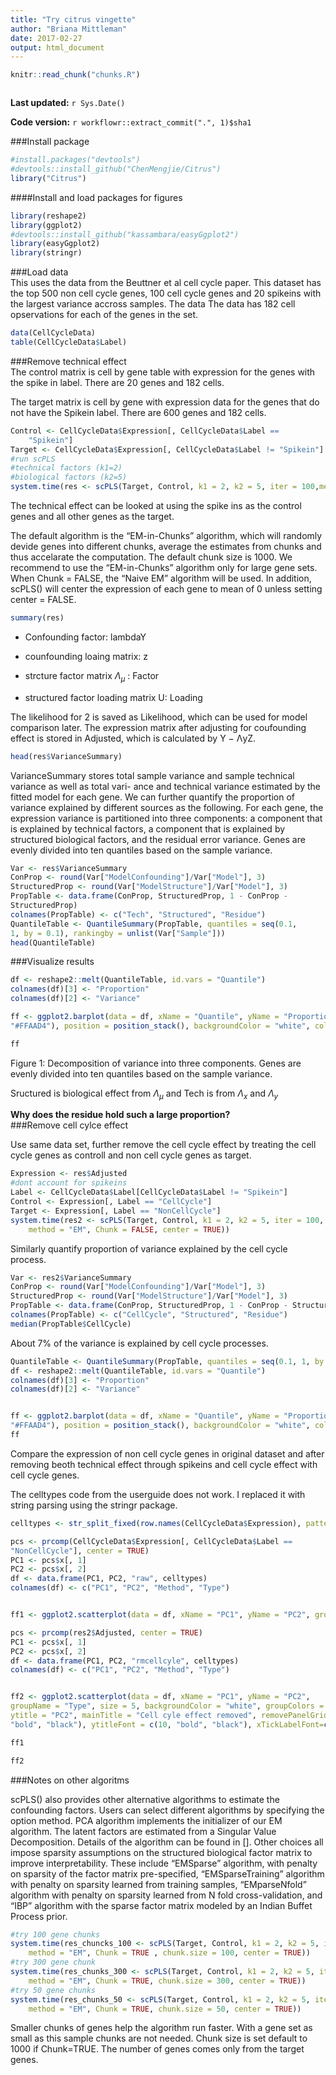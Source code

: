 ```yaml
---
title: "Try citrus vingette"
author: "Briana Mittleman"
date: 2017-02-27
output: html_document
---
```


```r
knitr::read_chunk("chunks.R")
```

```r
```

**Last updated:** `r Sys.Date()`

**Code version:** `r workflowr::extract_commit(".", 1)$sha1`

###Install package  

```r
#install.packages("devtools")
#devtools::install_github("ChenMengjie/Citrus")
library("Citrus")
```

####Install and load packages for figures  

```r
library(reshape2)
library(ggplot2) 
#devtools::install_github("kassambara/easyGgplot2")
library(easyGgplot2)
library(stringr)
```


###Load data  
This uses the data from the Beuttner et al cell cycle paper. This dataset has the top 500 non cell cycle genes, 100 cell cycle genes and 20 spikeins with the largest variance accross samples.  The data The data has 182 cell opservations for each of the genes in the set. 

```r
data(CellCycleData) 
table(CellCycleData$Label)


```

###Remove technical effect  
The control matrix is cell by gene table with expression for the genes with the spike in label. There are 20 genes and 182 cells. 

The target matrix is cell by gene with expression data for the genes that do not have the Spikein label. There are 600 genes and 182 cells.  

```r
Control <- CellCycleData$Expression[, CellCycleData$Label ==
    "Spikein"]
Target <- CellCycleData$Expression[, CellCycleData$Label != "Spikein"]
#run scPLS
#technical factors (k1=2)
#biological factors (k2=5)
system.time(res <- scPLS(Target, Control, k1 = 2, k2 = 5, iter = 100,method = "EM", Chunk = FALSE, center = TRUE))
```

The technical effect can be looked at using the spike ins as the control genes and all other genes as the target. 

The default algorithm is the “EM-in-Chunks” algorithm, which will randomly devide genes into different chunks, average the estimates from chunks and thus accelarate the computation. The default chunk size is 1000. We recommend to use the “EM-in-Chunks” algorithm only for large gene sets. When Chunk = FALSE, the “Naive EM” algorithm will be used. In addition, scPLS() will center the expression of each gene to mean of 0 unless setting center = FALSE.  

```r
summary(res)
```

* Confounding factor: lambdaY  

* counfounding loaing matrix: z  

* strcture factor matrix $\Lambda_\mu$ : Factor  

* structured factor loading matrix U: Loading  

The likelihood for 2 is saved as Likelihood, which can be used for model comparison later. The expression matrix after adjusting for coufounding effect is stored in Adjusted, which is calculated by Y − ΛyZ.  

```r
head(res$VarianceSummary)
```

VarianceSummary stores total sample variance and sample technical variance as well as total vari- ance and technical variance estimated by the fitted model for each gene. We can further quantify the proportion of variance explained by different sources as the following. For each gene, the expression variance is partitioned into three components: a component that is explained by technical factors, a component that is explained by structured biological factors, and the residual error variance. Genes are evenly divided into ten quantiles based on the sample variance.  

```r
Var <- res$VarianceSummary
ConProp <- round(Var["ModelConfounding"]/Var["Model"], 3)
StructuredProp <- round(Var["ModelStructure"]/Var["Model"], 3) 
PropTable <- data.frame(ConProp, StructuredProp, 1 - ConProp -
StructuredProp)
colnames(PropTable) <- c("Tech", "Structured", "Residue")
QuantileTable <- QuantileSummary(PropTable, quantiles = seq(0.1,
1, by = 0.1), rankingby = unlist(Var["Sample"]))
head(QuantileTable)
```

###Visualize results  

```r
df <- reshape2::melt(QuantileTable, id.vars = "Quantile") 
colnames(df)[3] <- "Proportion"
colnames(df)[2] <- "Variance"

ff <- ggplot2.barplot(data = df, xName = "Quantile", yName = "Proportion", groupName = "Variance", groupColors = c("#66B2FF", "#FFB266",
"#FFAAD4"), position = position_stack(), backgroundColor = "white", color = "black", xtitle = "Quantile (%)", ytitle = "Proportion", mainTitle = "", removePanelGrid = TRUE, removePanelBorder = TRUE, axisLine = c(0.5, "solid", "black"), ylim = c(0, 1.05), legendPosition = "top", legendTextFont = c(10, "bold", "black"))

ff
```

Figure 1: Decomposition of variance into three components. Genes are evenly divided into ten quantiles based on the sample variance.  

Sructured is biological effect from  $\Lambda_\mu$ and Tech is from  $\Lambda_x$ and  $\Lambda_y$  

**Why does the residue hold such a large proportion?**  
###Remove cell cylce effect  

Use same data set, further remove the cell cycle effect by treating the cell cycle genes as controll and non cell cycle genes as target.  

```r
Expression <- res$Adjusted
#dont account for spikeins
Label <- CellCycleData$Label[CellCycleData$Label != "Spikein"]
Control <- Expression[, Label == "CellCycle"]
Target <- Expression[, Label == "NonCellCycle"]
system.time(res2 <- scPLS(Target, Control, k1 = 2, k2 = 5, iter = 100,
    method = "EM", Chunk = FALSE, center = TRUE))

```

Similarly quantify proportion of variance explained by the cell cycle process.  

```r
Var <- res2$VarianceSummary
ConProp <- round(Var["ModelConfounding"]/Var["Model"], 3) 
StructuredProp <- round(Var["ModelStructure"]/Var["Model"], 3) 
PropTable <- data.frame(ConProp, StructuredProp, 1 - ConProp - StructuredProp)
colnames(PropTable) <- c("CellCycle", "Structured", "Residue")
median(PropTable$CellCycle)
```
About 7% of the variance is explained by cell cycle processes.  


```r
QuantileTable <- QuantileSummary(PropTable, quantiles = seq(0.1, 1, by = 0.1), rankingby = unlist(Var["Sample"]))
df <- reshape2::melt(QuantileTable, id.vars = "Quantile") 
colnames(df)[3] <- "Proportion"
colnames(df)[2] <- "Variance"


ff <- ggplot2.barplot(data = df, xName = "Quantile", yName = "Proportion", groupName = "Variance", groupColors = c("#66B2FF", "#FFB266",
"#FFAAD4"), position = position_stack(), backgroundColor = "white", color = "black", xtitle = "Quantile (%)", ytitle = "Proportion", mainTitle = "", removePanelGrid = TRUE, removePanelBorder = TRUE, axisLine = c(0.5, "solid", "black"), ylim = c(0, 1.05), legendPosition = "top", legendTextFont = c(10, "bold", "black"))
ff
```

Compare the expression of non cell cycle genes in original dataset and after removing beoth technical effect through spikeins and cell cycle effect with cell cycle genes.  

The celltypes code from the userguide does not work. I replaced it with string parsing using the stringr package.  

```r
celltypes <- str_split_fixed(row.names(CellCycleData$Expression), pattern= "_", n=3)[,1]

pcs <- prcomp(CellCycleData$Expression[, CellCycleData$Label ==
"NonCellCycle"], center = TRUE)
PC1 <- pcs$x[, 1]
PC2 <- pcs$x[, 2]
df <- data.frame(PC1, PC2, "raw", celltypes) 
colnames(df) <- c("PC1", "PC2", "Method", "Type")


ff1 <- ggplot2.scatterplot(data = df, xName = "PC1", yName = "PC2", groupName = "Type", size = 5, backgroundColor = "white", groupColors = c("#66B2FF", "#FFB266", "#FFAAD4"), xtitle = "PC1", ytitle = "PC2", mainTitle = "Raw", removePanelGrid = TRUE, removePanelBorder = TRUE, setShapeByGroupName = TRUE, showLegend = FALSE, mainTitleFont = c(25, "bold", "black"), xtitleFont = c(10,"bold", "black"), ytitleFont = c(10, "bold", "black"), xTickLabelFont = c(10, "bold", "black"), yTickLabelFont = c(10, "bold", "black"))

pcs <- prcomp(res2$Adjusted, center = TRUE)
PC1 <- pcs$x[, 1]
PC2 <- pcs$x[, 2]
df <- data.frame(PC1, PC2, "rmcellcyle", celltypes) 
colnames(df) <- c("PC1", "PC2", "Method", "Type")


ff2 <- ggplot2.scatterplot(data = df, xName = "PC1", yName = "PC2",
groupName = "Type", size = 5, backgroundColor = "white", groupColors = c("#66B2FF", "#FFB266", "#FFAAD4"), xtitle = "PC1",
ytitle = "PC2", mainTitle = "Cell cyle effect removed", removePanelGrid = TRUE, removePanelBorder = TRUE, setShapeByGroupName = TRUE, showLegend = TRUE, mainTitleFont = c(25, "bold", "black"), xtitleFont = c(10,
"bold", "black"), ytitleFont = c(10, "bold", "black"), xTickLabelFont=c(10, "bold", "black"), yTickLabelFont= c(10, "bold", "black"), legendTitle= "Cell type", legendTitleFont= c(10, "bold", "black"), legendTextFont = c(10, "bold", "black") )


```

```r
ff1
```

```r
ff2

```

###Notes on other algoritms  

scPLS() also provides other alternative algorithms to estimate the confounding factors. Users can select different algorithms by specifying the option method. PCA algorithm implements the initializer of our EM algorithm. The latent factors are estimated from a Singular Value Decomposition. Details of the algorithm can be found in []. Other choices all impose sparsity assumptions on the structured biological factor matrix to improve interpretability. These include “EMSparse” algorithm, with penalty on sparsity of the factor matrix pre-specified, “EMSparseTraining” algorithm with penalty on sparsity learned from training samples, “EMparseNfold” algorithm with penalty on sparsity learned from N fold cross-validation, and “IBP” algorithm with the sparse factor matrix modeled by an Indian Buffet Process prior.  


```r

#try 100 gene chunks 
system.time(res_chuncks_100 <- scPLS(Target, Control, k1 = 2, k2 = 5, iter = 100,
    method = "EM", Chunk = TRUE , chunk.size = 100, center = TRUE))
#try 300 gene chunk 
system.time(res_chunks_300 <- scPLS(Target, Control, k1 = 2, k2 = 5, iter = 100,
    method = "EM", Chunk = TRUE, chunk.size = 300, center = TRUE))
#try 50 gene chunks
system.time(res_chunks_50 <- scPLS(Target, Control, k1 = 2, k2 = 5, iter = 100,
    method = "EM", Chunk = TRUE, chunk.size = 50, center = TRUE))
```

Smaller chunks of genes help the algorithm run faster. With a gene set as small as this sample chunks are not needed. Chunk size is set default to 1000 if Chunk=TRUE.  The number of genes comes only from the target genes.  
